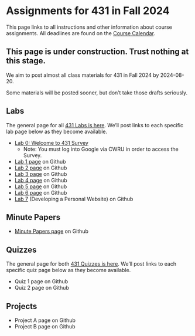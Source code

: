 # Assignments for 431 in Fall 2024

This page links to all instructions and other information about course assignments. All deadlines are found on the [Course Calendar](calendar.qmd).

::: {.callout-important}

## This page is under construction. Trust nothing at this stage.

We aim to post almost all class materials for 431 in Fall 2024 by 2024-08-20.

Some materials will be posted sooner, but don't take those drafts seriously.

:::

## Labs

The general page for all [431 Labs is here](https://github.com/THOMASELOVE/431-labs-2024/blob/main/README.md). We'll post links to each specific lab page below as they become available.

- [Lab 0: Welcome to 431 Survey](https://bit.ly/431-2024-welcome)
    - Note: You must log into Google via CWRU in order to access the Survey.
- [Lab 1 page](https://github.com/THOMASELOVE/431-labs-2024/tree/main/lab1) on Github
- [Lab 2 page](https://github.com/THOMASELOVE/431-labs-2024/tree/main/lab2) on Github
- [Lab 3 page](https://github.com/THOMASELOVE/431-labs-2024/tree/main/lab3) on Github
- [Lab 4 page](https://github.com/THOMASELOVE/431-labs-2024/tree/main/lab4) on Github
- [Lab 5 page](https://github.com/THOMASELOVE/431-labs-2024/tree/main/lab5) on Github
- [Lab 6 page](https://github.com/THOMASELOVE/431-labs-2024/tree/main/lab6) on Github
- [Lab 7](https://github.com/THOMASELOVE/431-labs-2024/tree/main/lab7) (Developing a Personal Website) on Github

## Minute Papers

- [Minute Papers page](https://github.com/THOMASELOVE/431-minute-2024/blob/main/README.md) on Github

## Quizzes

The general page for both [431 Quizzes is here](https://github.com/THOMASELOVE/431-quizzes-2024/blob/main/README.md). We'll post links to each specific quiz page below as they become available.

- Quiz 1 page on Github
- Quiz 2 page on Github

## Projects

- Project A page on Github
- Project B page on Github
